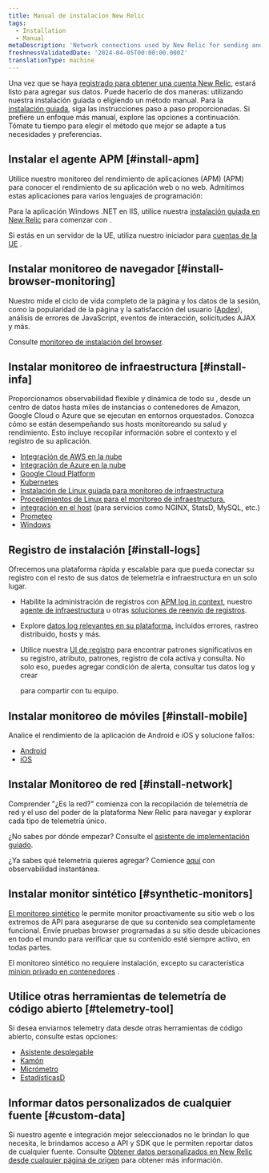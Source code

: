 ```yaml
---
title: Manual de instalacion New Relic
tags:
  - Installation
  - Manual
metaDescription: 'Network connections used by New Relic for sending and receiving data: IP addresses, domains, ports, endpoints.'
freshnessValidatedDate: '2024-04-05T00:00:00.000Z'
translationType: machine
---
```


Una vez que se haya [registrado para obtener una cuenta New Relic](https://newrelic.com/signup), estará listo para agregar sus datos. Puede hacerlo de dos maneras: utilizando nuestra instalación guiada o eligiendo un método manual. Para la [instalación guiada](https://one.newrelic.com/launcher/nr1-core.explorer?pane=eyJuZXJkbGV0SWQiOiJucjEtY29yZS5saXN0aW5nIn0=&cards%5B0%5D=eyJuZXJkbGV0SWQiOiJucjEtaW5zdGFsbC1uZXdyZWxpYy5ucjEtaW5zdGFsbC1uZXdyZWxpYyIsImFjdGl2ZUNvbXBvbmVudCI6IlZUU09FbnZpcm9ubWVudCIsInBhdGgiOiJndWlkZWQifQ==), siga las instrucciones paso a paso proporcionadas. Si prefiere un enfoque más manual, explore las opciones a continuación. Tómate tu tiempo para elegir el método que mejor se adapte a tus necesidades y preferencias.

## Instalar el agente APM [#install-apm]

Utilice nuestro monitoreo del rendimiento de aplicaciones (APM) (APM) para conocer el rendimiento de su aplicación web o no web. Admitimos estas aplicaciones para varios lenguajes de programación:

<TechTileGrid>
  <TechTile
    name="C agent"
    icon="logo-c"
    to="/docs/agents/c-sdk/install-configure/install-c-sdk-compile-link-your-code/"
  />

  <TechTile
    name="Go agent"
    icon="logo-go"
    to="/docs/agents/go-agent/get-started/get-new-relic-go/"
  />

  <TechTile
    name="Java agent"
    icon="logo-java"
    to="/docs/agents/java-agent/installation/install-java-agent/"
  />

  <TechTile
    name=".NET agent"
    icon="logo-dotnet"
    to="/install/dotnet"
  />

  <TechTile
    name="Node.js agent"
    icon="logo-nodejs"
    to="/docs/agents/nodejs-agent/installation-configuration/install-maintain-nodejs"
  />

  <TechTile
    name="PHP agent"
    icon="logo-php"
    to="/docs/agents/php-agent/installation/php-agent-installation-overview"
  />

  <TechTile
    name="Python agent"
    icon="logo-python"
    to="/docs/apm/agents/python-agent/installation"
  />

  <TechTile
    name="Ruby agent"
    icon="logo-ruby"
    to="/docs/agents/ruby-agent/installation-configuration/ruby-agent-installation"
  />
</TechTileGrid>

Para la aplicación Windows .NET en IIS, utilice nuestra [instalación guiada en New Relic](https://one.newrelic.com/launcher/nr1-core.home?pane=eyJuZXJkbGV0SWQiOiJucjEtY29yZS5ob21lLXNjcmVlbiJ9&cards%5B0%5D=eyJuZXJkbGV0SWQiOiJucjEtaW5zdGFsbC1uZXdyZWxpYy5ucjEtaW5zdGFsbC1uZXdyZWxpYyIsInBhdGgiOiJhcG0iLCJsYW5ndWFnZSI6ICJkb3RuZXQiLCAicmVjaXBlTmFtZSI6ICJkb3RuZXQtYWdlbnQtaW5zdGFsbGVyIiwgImluaXRpYWxBY3Rpb25JbmRleCI6MiwiYWNjb3VudElkIjpudWxsfQ==) para comenzar con <InlinePopover type="apm"/>.

Si estás en un servidor de la UE, utiliza nuestro iniciador para [cuentas de la UE](https://one.eu.newrelic.com/launcher/nr1-core.home?pane=eyJuZXJkbGV0SWQiOiJucjEtY29yZS5ob21lLXNjcmVlbiJ9&cards%5B0%5D=eyJuZXJkbGV0SWQiOiJucjEtaW5zdGFsbC1uZXdyZWxpYy5ucjEtaW5zdGFsbC1uZXdyZWxpYyIsInBhdGgiOiJhcG0iLCJsYW5ndWFnZSI6ICJkb3RuZXQiLCAicmVjaXBlTmFtZSI6ICJkb3RuZXQtYWdlbnQtaW5zdGFsbGVyIiwgImluaXRpYWxBY3Rpb25JbmRleCI6MiwiYWNjb3VudElkIjpudWxsfQ==) .

## Instalar monitoreo de navegador [#install-browser-monitoring]

Nuestro <InlinePopover type="browser"/>mide el ciclo de vida completo de la página y los datos de la sesión, como la popularidad de la página y la satisfacción del usuario ([Apdex](/docs/apm/new-relic-apm/apdex/apdex-measure-user-satisfaction/)), análisis de errores de JavaScript, eventos de interacción, solicitudes AJAX y más.

Consulte [monitoreo de instalación del browser](/docs/browser/browser-monitoring/installation/install-browser-monitoring-agent/).

## Instalar monitoreo de infraestructura [#install-infa]

Proporcionamos observabilidad flexible y dinámica de todo su <InlinePopover type="infrastructure"/>, desde un centro de datos hasta miles de instancias o contenedores de Amazon, Google Cloud o Azure que se ejecutan en entornos orquestados. Conozca cómo se están desempeñando sus hosts monitoreando su salud y rendimiento. Esto incluye recopilar información sobre el contexto y el registro de su aplicación.

* [Integración de AWS en la nube](/docs/infrastructure/amazon-integrations/connect/connect-aws-new-relic-infrastructure-monitoring/)
* [Integración de Azure en la nube](/docs/infrastructure/microsoft-azure-integrations/get-started/activate-azure-integrations/)
* [Google Cloud Platform](/docs/infrastructure/google-cloud-platform-integrations/get-started/connect-google-cloud-platform-services-new-relic/)
* [Kubernetes](/install/kubernetes)
* [Instalación de Linux guiada para monitoreo de infraestructura](https://one.newrelic.com/launcher/nr1-core.explorer?pane=eyJuZXJkbGV0SWQiOiJucjEtY29yZS5saXN0aW5nIn0=&cards%5B0%5D=eyJuZXJkbGV0SWQiOiJucjEtaW5zdGFsbC1uZXdyZWxpYy5ucjEtaW5zdGFsbC1uZXdyZWxpYyIsImFjdGl2ZUNvbXBvbmVudCI6IlZUU09FbnZpcm9ubWVudCIsInBhdGgiOiJndWlkZWQifQ==)
* [Procedimientos de Linux para el monitoreo de infraestructura.](/docs/infrastructure/install-infrastructure-agent/linux-installation/install-infrastructure-monitoring-agent-linux/#manual-install)
* [integración en el host](/docs/infrastructure/host-integrations/installation/install-infrastructure-host-integrations/) (para servicios como NGINX, StatsD, MySQL, etc.)
* [Prometeo](/docs/infrastructure/prometheus-integrations/get-started/send-prometheus-metric-data-new-relic/)
* [Windows](/docs/infrastructure/install-infrastructure-agent/windows-installation/install-infrastructure-monitoring-agent-windows/#install-manual)

## Registro de instalación [#install-logs]

Ofrecemos una plataforma <InlinePopover type="logs"/>rápida y escalable para que pueda conectar su registro con el resto de sus datos de telemetría e infraestructura en un solo lugar.

* Habilite la administración de registros con [APM log in context](/docs/logs/logs-context/get-started-logs-context/), nuestro [agente de infraestructura](/docs/logs/forward-logs/forward-your-logs-using-infrastructure-agent/) u otras [soluciones de reenvío de registros](/docs/logs/forward-logs/enable-log-management-new-relic/).

* Explore [datos log relevantes en su plataforma](/docs/logs/logs-context/get-started-logs-context/#response-time-example), incluidos errores, rastreo distribuido, hosts y más.

* Utilice nuestra [UI de registro](/docs/logs/ui-data/use-logs-ui/) para encontrar patrones significativos en su registro, atributo, patrones, registro de cola activa y consulta. No solo eso, puedes agregar condición de alerta, consultar tus datos log y crear

  <InlinePopover type="dashboards"/>

  para compartir con tu equipo.

## Instalar monitoreo de móviles [#install-mobile]

Analice el rendimiento de la aplicación de Android e iOS y solucione fallos:

* [Android](/docs/mobile-monitoring/new-relic-mobile-android/get-started/introduction-new-relic-mobile-android/)
* [iOS](/docs/mobile-monitoring/new-relic-mobile-ios/get-started/introduction-new-relic-mobile-ios/)

## Instalar Monitoreo de red [#install-network]

Comprender "¿Es la red?" comienza con la recopilación de telemetría de red y el uso del poder de la plataforma New Relic para navegar y explorar cada tipo de telemetría único.

¿No sabes por dónde empezar? Consulte el [asistente de implementación guiado](https://one.newrelic.com/network-performance-monitoring).

¿Ya sabes qué telemetría quieres agregar? Comience [aquí](https://onenr.io/0VjYDqkZ3R0) con observabilidad instantánea.

## Instalar monitor sintético [#synthetic-monitors]

[El monitoreo sintético](/docs/synthetics/synthetic-monitoring/getting-started/get-started-synthetic-monitoring/) le permite monitor proactivamente su sitio web o los extremos de API para asegurarse de que su contenido sea completamente funcional. Envíe pruebas browser programadas a su sitio desde ubicaciones en todo el mundo para verificar que su contenido esté siempre activo, en todas partes.

El monitoreo sintético no requiere instalación, excepto su característica [minion privado en contenedores](/docs/synthetics/synthetic-monitoring/private-locations/install-containerized-private-minions-cpms/) .

## Utilice otras herramientas de telemetría de código abierto [#telemetry-tool]

Si desea enviarnos telemetry data desde otras herramientas de código abierto, consulte estas opciones:

* [Asistente desplegable](/docs/more-integrations/open-source-telemetry-integrations/dropwizard/dropwizard-reporter/)
* [Kamón](/docs/more-integrations/open-source-telemetry-integrations/kamon/kamon-reporter/)
* [Micrómetro](/docs/more-integrations/open-source-telemetry-integrations/micrometer/micrometer-metrics-registry)
* [EstadísticasD](/docs/more-integrations/open-source-telemetry-integrations/statsd/statsd-monitoring-integration)

## Informar datos personalizados de cualquier fuente [#custom-data]

Si nuestro agente e integración mejor seleccionados no le brindan lo que necesita, le brindamos acceso a API y SDK que le permiten reportar datos de cualquier fuente. Consulte [Obtener datos personalizados en New Relic desde cualquier página de origen](/docs/data-apis/custom-data/get-custom-data-from-any-source/) para obtener más información.
